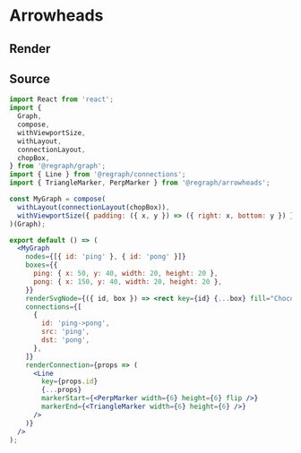 
# Arrowheads

## Render

<Graph />

## Source

```jsx
import React from 'react';
import {
  Graph,
  compose,
  withViewportSize,
  withLayout,
  connectionLayout,
  chopBox,
} from '@regraph/graph';
import { Line } from '@regraph/connections';
import { TriangleMarker, PerpMarker } from '@regraph/arrowheads';

const MyGraph = compose(
  withLayout(connectionLayout(chopBox)),
  withViewportSize({ padding: ({ x, y }) => ({ right: x, bottom: y }) })
)(Graph);

export default () => (
  <MyGraph
    nodes={[{ id: 'ping' }, { id: 'pong' }]}
    boxes={{
      ping: { x: 50, y: 40, width: 20, height: 20 },
      pong: { x: 150, y: 40, width: 20, height: 20 },
    }}
    renderSvgNode={({ id, box }) => <rect key={id} {...box} fill="Chocolate" />}
    connections={[
      {
        id: 'ping->pong',
        src: 'ping',
        dst: 'pong',
      },
    ]}
    renderConnection={props => (
      <Line
        key={props.id}
        {...props}
        markerStart={<PerpMarker width={6} height={6} flip />}
        markerEnd={<TriangleMarker width={6} height={6} />}
      />
    )}
  />
);
```
